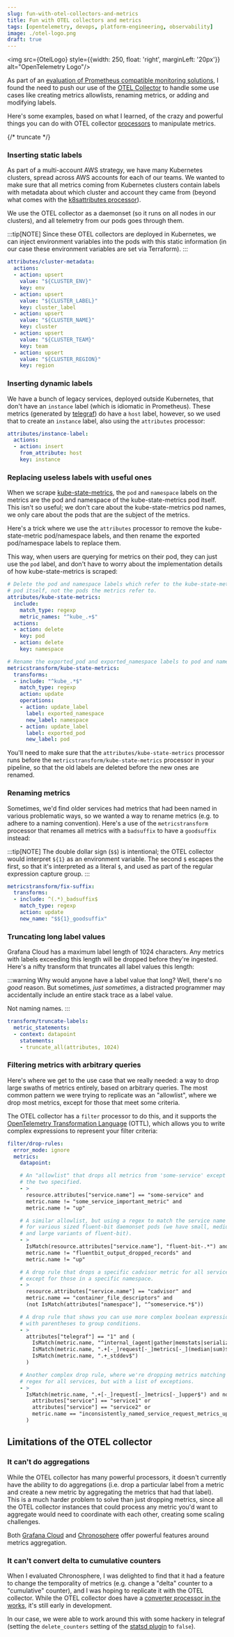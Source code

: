 ```yaml
---
slug: fun-with-otel-collectors-and-metrics
title: Fun with OTEL collectors and metrics
tags: [opentelemetry, devops, platform-engineering, observability]
image: ./otel-logo.png
draft: true
---
```



<img src={OtelLogo} style={{width: 250, float: 'right', marginLeft: '20px'}} alt="OpenTelemetry Logo"/>

As part of an [evaluation of Prometheus compatible monitoring solutions](/prometheus-vendor-death-match), I found the need to push our use of the [OTEL Collector](https://opentelemetry.io/docs/collector/) to handle some use cases like creating metrics allowlists, renaming metrics, or adding and modifying labels.

Here's some examples, based on what I learned, of the crazy and powerful things you can do with OTEL collector [processors](https://github.com/open-telemetry/opentelemetry-collector-contrib/tree/main/processor) to manipulate metrics.

{/* truncate */}

### Inserting static labels

As part of a multi-account AWS strategy, we have many Kubernetes clusters, spread across AWS accounts for each of our teams. We wanted to make sure that all metrics coming from Kubernetes clusters contain labels with metadata about which cluster and account they came from (beyond what comes with the [k8sattributes processor](https://github.com/open-telemetry/opentelemetry-collector-contrib/blob/main/processor/k8sattributesprocessor/README.md)).

We use the OTEL collector as a daemonset (so it runs on all nodes in our clusters), and all telemetry from our pods goes through them. 

:::tip[NOTE]
Since these OTEL collectors are deployed in Kubernetes, we can inject environment variables into the pods with this static information (in our case these environment variables are set via Terraform).
:::

```yaml
attributes/cluster-metadata:
  actions:
  - action: upsert
    value: "${CLUSTER_ENV}"
    key: env
  - action: upsert
    value: "${CLUSTER_LABEL}"
    key: cluster_label
  - action: upsert
    value: "${CLUSTER_NAME}"
    key: cluster
  - action: upsert
    value: "${CLUSTER_TEAM}"
    key: team
  - action: upsert
    value: "${CLUSTER_REGION}"
    key: region
```

### Inserting dynamic labels

We have a bunch of legacy services, deployed outside Kubernetes, that don't have an `instance` label (which is idiomatic in Prometheus). These metrics (generated by [telegraf](https://github.com/influxdata/telegraf)) do have a `host` label, however, so we used that to create an `instance` label, also using the `attributes` processor:

```yaml
attributes/instance-label:
  actions:
  - action: insert
    from_attribute: host
    key: instance
```

### Replacing useless labels with useful ones

When we scrape [kube-state-metrics](https://github.com/kubernetes/kube-state-metrics), the `pod` and `namespace` labels on the metrics are the pod and namespace of the kube-state-metrics pod itself. This isn't so useful; we don't care about the kube-state-metrics pod names, we only care about the pods that are the subject of the metrics.

Here's a trick where we use the `attributes` processor to remove the kube-state-metric pod/namespace labels, and then rename the exported pod/namespace labels to replace them.

This way, when users are querying for metrics on their pod, they can just use the `pod` label, and don't have to worry about the implementation details of how kube-state-metrics is scraped:

```yaml
# Delete the pod and namespace labels which refer to the kube-state-metrics
# pod itself, not the pods the metrics refer to.
attributes/kube-state-metrics:
  include:
    match_type: regexp
    metric_names: "^kube_.+$"
  actions:
  - action: delete
    key: pod
  - action: delete
    key: namespace
```

```yaml
# Rename the exported_pod and exported_namespace labels to pod and namespace
metricstransform/kube-state-metrics:
  transforms:
  - include: "^kube_.*$"
    match_type: regexp
    action: update
    operations:
    - action: update_label
      label: exported_namespace
      new_label: namespace
    - action: update_label
      label: exported_pod
      new_label: pod
```

You'll need to make sure that the `attributes/kube-state-metrics` processor runs before the `metricstransform/kube-state-metrics` processor in your pipeline, so that the old labels are deleted before the new ones are renamed.

### Renaming metrics

Sometimes, we'd find older services had metrics that had been named in various problematic ways, so we wanted a way to rename metrics (e.g. to adhere to a naming convention). Here's a use of the `metricstransform` processor that renames all metrics with a `badsuffix` to have a `goodsuffix` instead:

:::tip[NOTE]
The double dollar sign (`$$`) is intentional; the OTEL collector would interpret `${1}` as an environment variable. The second `$` escapes the first, so that it's interpreted as a literal `$`, and used as part of the regular expression capture group.
:::

```yaml
metricstransform/fix-suffix:
  transforms:
  - include: ^(.*)_badsuffix$
    match_type: regexp
    action: update
    new_name: "$${1}_goodsuffix"
```


### Truncating long label values

Grafana Cloud has a maximum label length of 1024 characters. Any metrics with labels exceeding this length will be dropped before they're ingested. Here's a nifty transform that truncates all label values this length:

:::warning
Why would anyone have a label value that long? Well, there's no *good* reason. But sometimes, *just sometimes*, a distracted programmer may accidentally include an entire stack trace as a label value.

Not naming names.
:::

```yaml
transform/truncate-labels:
  metric_statements:
  - context: datapoint
    statements:
    - truncate_all(attributes, 1024)
```

### Filtering metrics with arbitrary queries

Here's where we get to the use case that we really needed: a way to drop large swaths of metrics entirely, based on arbitrary queries. The most common pattern we were trying to replicate was an "allowlist", where we drop most metrics, except for those that meet some criteria.

The OTEL collector has a `filter` processor to do this, and it supports the [OpenTelemetry Transformation Language](https://github.com/open-telemetry/opentelemetry-collector-contrib/blob/main/pkg/ottl/README.md) (OTTL), which allows you to write complex expressions to represent your filter criteria:

```yaml
filter/drop-rules:
  error_mode: ignore
  metrics:
    datapoint:

    # An "allowlist" that drops all metrics from 'some-service' except for
    # the two specified.
    - >
      resource.attributes["service.name"] == "some-service" and
      metric.name != "some_service_important_metric" and
      metric.name != "up"

    # A similar allowlist, but using a regex to match the service name
    # for various sized fluent-bit daemonset pods (we have small, medium, 
    # and large variants of fluent-bit).
    - >
      IsMatch(resource.attributes["service.name"], "fluent-bit-.*") and
      metric.name != "fluentbit_output_dropped_records" and
      metric.name != "up"

    # A drop rule that drops a specific cadvisor metric for all services
    # except for those in a specific namespace.
    - >
      resource.attributes["service.name"] == "cadvisor" and
      metric.name == "container_file_descriptors" and
      (not IsMatch(attributes["namespace"], "^someservice.*$"))

    # A drop rule that shows you can use more complex boolean expressions
    # with parentheses to group conditions.
    - >
      attributes["telegraf"] == "1" and (
        IsMatch(metric.name, "^internal_(agent|gather|memstats|serializer|statsd|write)_.*") or
        IsMatch(metric.name, ".+[-_]request[-_]metrics[-_](median|sum)$") or
        IsMatch(metric.name, ".+_stddev$")
      )

    # Another complex drop rule, where we're dropping metrics matching a
    # regex for all services, but with a list of exceptions.
    - >
      IsMatch(metric.name, ".+[-_]request[-_]metrics[-_]upper$") and not (
        attributes["service"] == "service1" or
        attributes["service"] == "service2" or 
        metric.name == "inconsistently_named_service_request_metrics_upper"
      )
```

## Limitations of the OTEL collector

### It can't do aggregations

While the OTEL collector has many powerful processors, it doesn't currently have the ability to do aggregations (i.e. drop a particular label from a metric and create a new metric by aggregating the metrics that had that label). This is a much harder problem to solve than just dropping metrics, since all the OTEL collector instances that could process any metric you'd want to aggregate would need to coordinate with each other, creating some scaling challenges.

Both [Grafana Cloud](https://grafana.com/products/cloud) and [Chronosphere](https://chronosphere.io/) offer powerful features around metrics aggregation.

### It can't convert delta to cumulative counters

When I evaluated Chronosphere, I was delighted to find that it had a feature to change the temporality of metrics (e.g. change a "delta" counter to a "cumulative" counter), and I was hoping to replicate it with the OTEL collector. While the OTEL collector does have a [converter processor in the works](https://github.com/open-telemetry/opentelemetry-collector-contrib/tree/main/processor/deltatocumulativeprocessor), it's still early in development.

In our case, we were able to work around this with some hackery in telegraf (setting the `delete_counters` setting of the [statsd plugin](https://github.com/influxdata/telegraf/blob/master/plugins/inputs/statsd/README.md) to `false`).
